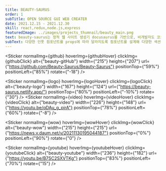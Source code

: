 ```yaml
---
title: BEAUTY-SAURUS
order: 1
subTitle: OPEN SOURCE GUI WEB CREATER
date: 2021.12.15 - 2021.12.30
skill: react,redux,node.js,express
featuredImage: ../images/projects_thumnail/beauty_main.png
text: beauty-saurus는 정적 웹 사이트 생성기 docusaurus를 기반으로, 비개발자도 코드 레벨이 아닌 그래픽 기반 인터페이스로 정적 웹 사이트를 쉽게 만들 수 있게 도와주는 오픈소스 프로젝트입니다.
subText: 다양한 인풋 컴포넌트를 props에 따라 달라지도록 컴포넌트를 설계해 다양한 섹션에서의 사용이 쉽도록 구성했습니다. 그에 drag&drop으로 받아온 파일을 fs모듈을 통해 로컬에 저장하도록 서버와 통신을 진행했습니다.
---
```







<Sticker
  normalImg={github}
  hoverImg={githubHover}
  clickImg={githubClick}
  alt={"beauty-gitHub"}
  width={"215"}
  height={"207"}
  url={"https://github.com/Beauty-Saurus/Beauty-Saurus"}
  positionTop={"59%"}
  positionLeft={"85%"}
  rotate={"-18"}
/>

<Sticker
  normalImg={logo}
  hoverImg={logoHover}
  clickImg={logoClick}
  alt={"beauty-logo"}
  width={"167"}
  height={"124"}
  url={"https://beauty-saurus.netlify.app/"}
  positionTop={"80%"}
  positionLeft={"-10%"}
  rotate={"30"}
/>
<Sticker
  normalImg={video}
  hoverImg={videoHover}
  clickImg={videoClick}
  alt={"beauty-video"}
  width={"226"}
  height={"148"}
  url={"https://youtu.be/qDAu_g_pirA"}
  positionTop={"78%"}
  positionLeft={"60%"}
  rotate={"-8"}
/>

<Sticker
  normalImg={wow}
  hoverImg={wowHover}
  clickImg={wowClick}
  alt={"beauty-wow"}
  width={"215"}
  height={"215"}
  url={"https://news.v.daum.net/v/20211130195044187"}
  positionTop={"0%"}
  positionLeft={"90%"}
  rotate={"0"}
/>

<Sticker
  normalImg={youtube}
  hoverImg={youtubeHover}
  clickImg={youtubeClick}
  alt={"beauty-youtube"}
  width={"236"}
  height={"182"}
  url={"https://youtu.be/B7SC2SXVTKg"}
  positionTop={"83%"}
  positionLeft={"70%"}
  rotate={"15"}
/>
